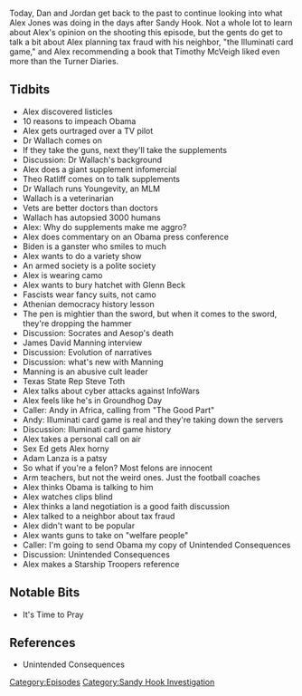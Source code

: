 {{DEFAULTSORT:
    #_EPISODE_0294:January 15-16, 2013
}}{{Episode
    | title             = January 15-16, 2013
    | caption           = [https://knowledgefight.libsyn.com/knowledge-fight-january-15-16-2013 Listen to this episode on Libsyn]
    | episodeNumber     = 294
    | length            = 02:18:59
    | airDate           = May 10, 2019
    | coverageStartDate = January 15, 2013
    | coverageEndDate   = January 16, 2013
    | episodeType       = [[:Category:Sandy Hook Investigation|Sandy Hook Investigation]]
    | appearance        = [[Dr Joel Wallach]], [[Theo Ratliff]], [[Glenn Beck]], [[James David Manning]], [[Steve Toth]], [[Adam Lanza]]
    | oocDrop           = I'm God!
    | previousEpisode   = [[293: May 2-3, 2019]]
    | nextEpisode       = [[295: Crossover With QAnon Anonymous]]
}}

{{Stub}}

Today, Dan and Jordan get back to the past to continue looking into what Alex Jones was doing in the days after Sandy Hook. Not a whole lot to learn about Alex's opinion on the shooting this episode, but the gents do get to talk a bit about Alex planning tax fraud with his neighbor, "the Illuminati card game," and Alex recommending a book that Timothy McVeigh liked even more than the Turner Diaries.

==Tidbits==

*Alex discovered listicles
*10 reasons to impeach Obama
*Alex gets ourtraged over a TV pilot
*Dr Wallach comes on
*If they take the guns, next they'll take the supplements
*Discussion: Dr Wallach's background
*Alex does a giant supplement infomercial
*Theo Ratliff comes on to talk supplements
*Dr Wallach runs Youngevity, an MLM
*Wallach is a veterinarian
*Vets are better doctors than doctors
*Wallach has autopsied 3000 humans
*Alex: Why do supplements make me aggro?
*Alex does commentary on an Obama press conference
*Biden is a ganster who smiles to much
*Alex wants to do a variety show
*An armed society is a polite society
*Alex is wearing camo
*Alex wants to bury hatchet with Glenn Beck
*Fascists wear fancy suits, not camo
*Athenian democracy history lesson
*The pen is mightier than the sword, but when it comes to the sword, they're dropping the hammer
*Discussion: Socrates and Aesop's death
*James David Manning interview
*Discussion: Evolution of narratives
*Discussion: what's new with Manning
*Manning is an abusive cult leader
*Texas State Rep Steve Toth
*Alex talks about cyber attacks against InfoWars
*Alex feels like he's in Groundhog Day
*Caller: Andy in Africa, calling from "The Good Part"
*Andy: Illuminati card game is real and they're taking down the servers
*Discussion: Illuminati card game history
*Alex takes a personal call on air
*Sex Ed gets Alex horny
*Adam Lanza is a patsy
*So what if you're a felon? Most felons are innocent
*Arm teachers, but not the weird ones. Just the football coaches
*Alex thinks Obama is talking to him
*Alex watches clips blind
*Alex thinks a land negotiation is a good faith discussion
*Alex talked to a neighbor about tax fraud
*Alex didn't want to be popular
*Alex wants guns to take on "welfare people"
*Caller: I'm going to send Obama my copy of Unintended Consequences
*Discussion: Unintended Consequences
*Alex makes a Starship Troopers reference

==Notable Bits==

*It's Time to Pray

==References==

*Unintended Consequences

[[Category:Episodes]]
[[Category:Sandy Hook Investigation]]
